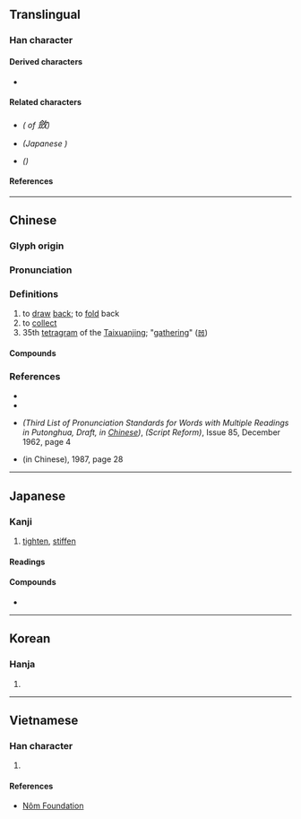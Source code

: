 {{also|歛|㪘|敛}}
{{character info/new}}
==Translingual==
{{Han simplified forms|斂|㪘|敛|ex=y}}

===Han character===
{{Han char|rn=66|rad=攴|as=13|sn=17|four=88840|canj=OOOK|ids=⿰僉攵}}

====Derived characters====
* {{l|mul|[[瀲]]([[𭲠]]/[[潋]]), [[𫾛]], [[𣟺]], [[𤒦]]([[𬋃]]), [[𢋻]], [[蘞]]([[蔹]]), [[籢]], [[𢅸]], [[𭟠]], [[𤒥]]}}

====Related characters====
* {{l|mul|[[歛]]}} ''({{w|Variant Chinese characters|Variant}} {{w|Traditional Chinese characters|traditional form}} of <big>斂</big>)''
* {{l|mul|[[㪘]]}} ''(Japanese {{w|extended shinjitai}})''
* {{l|mul|[[敛]]}} ''({{w|Simplified Chinese}})''

====References====
{{Han ref|kx=0476.020|dkj=13407|dj=0830.330|hdz=21478.070|uh=6582}}

----

==Chinese==
{{zh-forms|t2=歛|s=敛}}

===Glyph origin===
{{Han etym}}

===Pronunciation===
{{zh-pron
|m=斂
|m-s=nian4
|c=lim5,lim6
|c-t=liam4
|g=lien5
|h=pfs=liam
|j=lie2
|mb=līng
|md=liēng/liêng
|mn=liám
|mn-t=niam2/liêm2
|mn-t_note=niam2 - Shantou; liêm2 - Chaozhou
|w=3li
|x=lienn4/lienn5
|x_note=lienn4 - literary; lienn5 - vernacular
|mc=y
|oc=y
|cat=v,n
}}

===Definitions===
{{zh-hanzi}}

# to [[draw]] [[back]]; to [[fold]] back
# to [[collect]]
# 35th [[tetragram]] of the [[Taixuanjing]]; "[[gathering]]" ([[𝌨]])

====Compounds====
{{zh-der|五斂子|內斂|大斂|小斂|屏氣斂息|征斂|急征重斂|把斂|收斂|收斂劑|整衣斂容|斂兵|斂容|斂影逃形|斂怨|斂怨求媚|斂戢|斂手|斂手待斃|斂步|斂笑而泣|斂縮|斂聲屏氣|斂著|斂藏|斂衣|斂衽|斂衽正容|斂財|斂足|斂跡|斂躬|斂避|斂錢|斂飭|斂首低眉|斂黛|暴斂|暴斂橫徵|橫征暴斂|橫科暴斂|橫賦暴斂|珍藏密斂|省刑薄斂|科斂|繁刑重斂|聚斂|藏鋒斂鍔|裒斂|賤斂貴出|賤斂貴發|賦斂|銷聲斂跡|鋒芒內斂|頭會箕斂|鳩斂}}

===References===
* {{R:twedu|A01741}}
* {{R:yue:Hanzi}}
* {{lang|zh|普通話异讀詞审音表初稿(第三編)}} ''(Third List of Pronunciation Standards for Words with Multiple Readings in Putonghua, Draft, in [[Chinese]])'', {{lang|zh|文字改革}} ''(Script Reform)'', Issue 85, December 1962, page 4
* {{lang|zh|普通话异读词审音表}} (in Chinese), 1987, page 28

----

==Japanese==
{{ja-kanji forms|㪘|斂}}

===Kanji===
{{ja-kanji|grade=|rs=攴13|shin=㪘}}

# [[tighten]], [[stiffen]]

====Readings====
{{ja-readings
|goon=れん<れん<れむ
|kanon=れん<れん<れむ
|kun=おさ-める<をさ-める
}}

====Compounds====
* {{ja-r|斂葬|れんそう|[[interment]], [[burial]]}}

----

==Korean==

===Hanja===
{{ko-hanja|hangeul=[[렴]]>[[염]]|eumhun=|rv=ryeom>yeom|mr=ryŏm>yŏm|y=lyem>yem}}

# {{rfdef|ko|sort=攴13}}

----

==Vietnamese==

===Han character===
{{vi-hantu|rs=攴13|[[kiếm]], [[liễm]], [[liệm]]}}

# {{rfdef|vi|sort=攴13}}

====References====
* [http://nomfoundation.org/common/nom_details.php?codepoint=6582 Nôm Foundation]